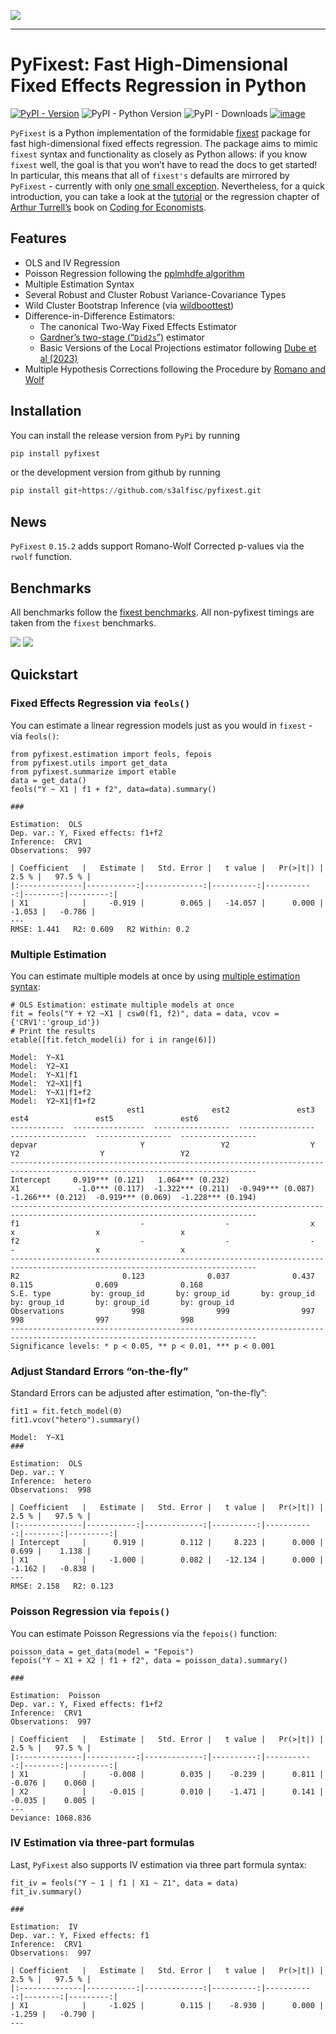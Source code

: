 ![](figures/pyfixest-logo.png)

------------------------------------------------------------------------

# PyFixest: Fast High-Dimensional Fixed Effects Regression in Python

[![PyPI -
Version](https://img.shields.io/pypi/v/pyfixest.svg)](https://pypi.org/project/pyfixest/)
![PyPI - Python
Version](https://img.shields.io/pypi/pyversions/pyfixest.svg) ![PyPI -
Downloads](https://img.shields.io/pypi/dm/pyfixest.png)
[![image](https://codecov.io/gh/s3alfisc/pyfixest/branch/master/graph/badge.svg)](https://codecov.io/gh/s3alfisc/pyfixest)

`PyFixest` is a Python implementation of the formidable
[fixest](https://github.com/lrberge/fixest) package for fast
high-dimensional fixed effects regression. The package aims to mimic
`fixest` syntax and functionality as closely as Python allows: if you
know `fixest` well, the goal is that you won't have to read the docs to
get started! In particular, this means that all of `fixest's` defaults
are mirrored by `PyFixest` - currently with only [one small
exception](https://github.com/s3alfisc/pyfixest/issues/260).
Nevertheless, for a quick introduction, you can take a look at the
[tutorial](https://s3alfisc.github.io/pyfixest/quickstart/) or the
regression chapter of [Arthur Turrell's](https://github.com/aeturrell)
book on [Coding for
Economists](https://aeturrell.github.io/coding-for-economists/econmt-regression.html#imports).

## Features

-   OLS and IV Regression
-   Poisson Regression following the [pplmhdfe algorithm](https://journals.sagepub.com/doi/full/10.1177/1536867X20909691)
-   Multiple Estimation Syntax
-   Several Robust and Cluster Robust Variance-Covariance Types
-   Wild Cluster Bootstrap Inference (via
    [wildboottest](https://github.com/s3alfisc/wildboottest))
-   Difference-in-Difference Estimators:
    -   The canonical Two-Way Fixed Effects Estimator
    -   [Gardner's two-stage
        ("`Did2s`")](https://jrgcmu.github.io/2sdd_current.pdf)
        estimator
    -   Basic Versions of the Local Projections estimator following
        [Dube et al (2023)](https://www.nber.org/papers/w31184)
- Multiple Hypothesis Corrections following the Procedure by [Romano and Wolf](https://journals.sagepub.com/doi/pdf/10.1177/1536867X20976314)

## Installation

You can install the release version from `PyPi` by running

``` py
pip install pyfixest
```

or the development version from github by running

``` py
pip install git+https://github.com/s3alfisc/pyfixest.git
```

## News

`PyFixest` `0.15.2` adds support Romano-Wolf Corrected p-values via the `rwolf` function.

## Benchmarks

All benchmarks follow the [fixest
benchmarks](https://github.com/lrberge/fixest/tree/master/_BENCHMARK).
All non-pyfixest timings are taken from the `fixest` benchmarks.

![](figures/benchmarks_ols.svg)
![](figures/benchmarks_poisson.svg)

## Quickstart

### Fixed Effects Regression via `feols()`

You can estimate a linear regression models just as you would in
`fixest` - via `feols()`:

::: {.cell execution_count="1"}
``` .python
from pyfixest.estimation import feols, fepois
from pyfixest.utils import get_data
from pyfixest.summarize import etable
data = get_data()
feols("Y ~ X1 | f1 + f2", data=data).summary()
```

::: {.cell-output .cell-output-display}
```{=html}
            <div id="QL9rAO"></div>
            <script type="text/javascript" data-lets-plot-script="library">
                if(!window.letsPlotCallQueue) {
                    window.letsPlotCallQueue = [];
                };
                window.letsPlotCall = function(f) {
                    window.letsPlotCallQueue.push(f);
                };
                (function() {
                    var script = document.createElement("script");
                    script.type = "text/javascript";
                    script.src = "https://cdn.jsdelivr.net/gh/JetBrains/lets-plot@v4.2.0/js-package/distr/lets-plot.min.js";
                    script.onload = function() {
                        window.letsPlotCall = function(f) {f();};
                        window.letsPlotCallQueue.forEach(function(f) {f();});
                        window.letsPlotCallQueue = [];

                    };
                    script.onerror = function(event) {
                        window.letsPlotCall = function(f) {};    // noop
                        window.letsPlotCallQueue = [];
                        var div = document.createElement("div");
                        div.style.color = 'darkred';
                        div.textContent = 'Error loading Lets-Plot JS';
                        document.getElementById("QL9rAO").appendChild(div);
                    };
                    var e = document.getElementById("QL9rAO");
                    e.appendChild(script);
                })()
            </script>

```
:::

::: {.cell-output .cell-output-stdout}
    ###

    Estimation:  OLS
    Dep. var.: Y, Fixed effects: f1+f2
    Inference:  CRV1
    Observations:  997

    | Coefficient   |   Estimate |   Std. Error |   t value |   Pr(>|t|) |   2.5 % |   97.5 % |
    |:--------------|-----------:|-------------:|----------:|-----------:|--------:|---------:|
    | X1            |     -0.919 |        0.065 |   -14.057 |      0.000 |  -1.053 |   -0.786 |
    ---
    RMSE: 1.441   R2: 0.609   R2 Within: 0.2
:::
:::

### Multiple Estimation

You can estimate multiple models at once by using [multiple estimation
syntax](https://aeturrell.github.io/coding-for-economists/econmt-regression.html#multiple-regression-models):

::: {.cell execution_count="2"}
``` .python
# OLS Estimation: estimate multiple models at once
fit = feols("Y + Y2 ~X1 | csw0(f1, f2)", data = data, vcov = {'CRV1':'group_id'})
# Print the results
etable([fit.fetch_model(i) for i in range(6)])
```

::: {.cell-output .cell-output-stdout}
    Model:  Y~X1
    Model:  Y2~X1
    Model:  Y~X1|f1
    Model:  Y2~X1|f1
    Model:  Y~X1|f1+f2
    Model:  Y2~X1|f1+f2
                              est1               est2               est3               est4               est5               est6
    ------------  ----------------  -----------------  -----------------  -----------------  -----------------  -----------------
    depvar                       Y                 Y2                  Y                 Y2                  Y                 Y2
    -----------------------------------------------------------------------------------------------------------------------------
    Intercept     0.919*** (0.121)   1.064*** (0.232)
    X1             -1.0*** (0.117)  -1.322*** (0.211)  -0.949*** (0.087)  -1.266*** (0.212)  -0.919*** (0.069)  -1.228*** (0.194)
    -----------------------------------------------------------------------------------------------------------------------------
    f1                           -                  -                  x                  x                  x                  x
    f2                           -                  -                  -                  -                  x                  x
    -----------------------------------------------------------------------------------------------------------------------------
    R2                       0.123              0.037              0.437              0.115              0.609              0.168
    S.E. type         by: group_id       by: group_id       by: group_id       by: group_id       by: group_id       by: group_id
    Observations               998                999                997                998                997                998
    -----------------------------------------------------------------------------------------------------------------------------
    Significance levels: * p < 0.05, ** p < 0.01, *** p < 0.001
:::
:::

### Adjust Standard Errors "on-the-fly"

Standard Errors can be adjusted after estimation, "on-the-fly":

::: {.cell execution_count="3"}
``` .python
fit1 = fit.fetch_model(0)
fit1.vcov("hetero").summary()
```

::: {.cell-output .cell-output-stdout}
    Model:  Y~X1
    ###

    Estimation:  OLS
    Dep. var.: Y
    Inference:  hetero
    Observations:  998

    | Coefficient   |   Estimate |   Std. Error |   t value |   Pr(>|t|) |   2.5 % |   97.5 % |
    |:--------------|-----------:|-------------:|----------:|-----------:|--------:|---------:|
    | Intercept     |      0.919 |        0.112 |     8.223 |      0.000 |   0.699 |    1.138 |
    | X1            |     -1.000 |        0.082 |   -12.134 |      0.000 |  -1.162 |   -0.838 |
    ---
    RMSE: 2.158   R2: 0.123
:::
:::

### Poisson Regression via `fepois()`

You can estimate Poisson Regressions via the `fepois()` function:

::: {.cell execution_count="4"}
``` .python
poisson_data = get_data(model = "Fepois")
fepois("Y ~ X1 + X2 | f1 + f2", data = poisson_data).summary()
```

::: {.cell-output .cell-output-stdout}
    ###

    Estimation:  Poisson
    Dep. var.: Y, Fixed effects: f1+f2
    Inference:  CRV1
    Observations:  997

    | Coefficient   |   Estimate |   Std. Error |   t value |   Pr(>|t|) |   2.5 % |   97.5 % |
    |:--------------|-----------:|-------------:|----------:|-----------:|--------:|---------:|
    | X1            |     -0.008 |        0.035 |    -0.239 |      0.811 |  -0.076 |    0.060 |
    | X2            |     -0.015 |        0.010 |    -1.471 |      0.141 |  -0.035 |    0.005 |
    ---
    Deviance: 1068.836
:::
:::

### IV Estimation via three-part formulas

Last, `PyFixest` also supports IV estimation via three part formula
syntax:

::: {.cell execution_count="5"}
``` .python
fit_iv = feols("Y ~ 1 | f1 | X1 ~ Z1", data = data)
fit_iv.summary()
```

::: {.cell-output .cell-output-stdout}
    ###

    Estimation:  IV
    Dep. var.: Y, Fixed effects: f1
    Inference:  CRV1
    Observations:  997

    | Coefficient   |   Estimate |   Std. Error |   t value |   Pr(>|t|) |   2.5 % |   97.5 % |
    |:--------------|-----------:|-------------:|----------:|-----------:|--------:|---------:|
    | X1            |     -1.025 |        0.115 |    -8.930 |      0.000 |  -1.259 |   -0.790 |
    ---
:::
:::

